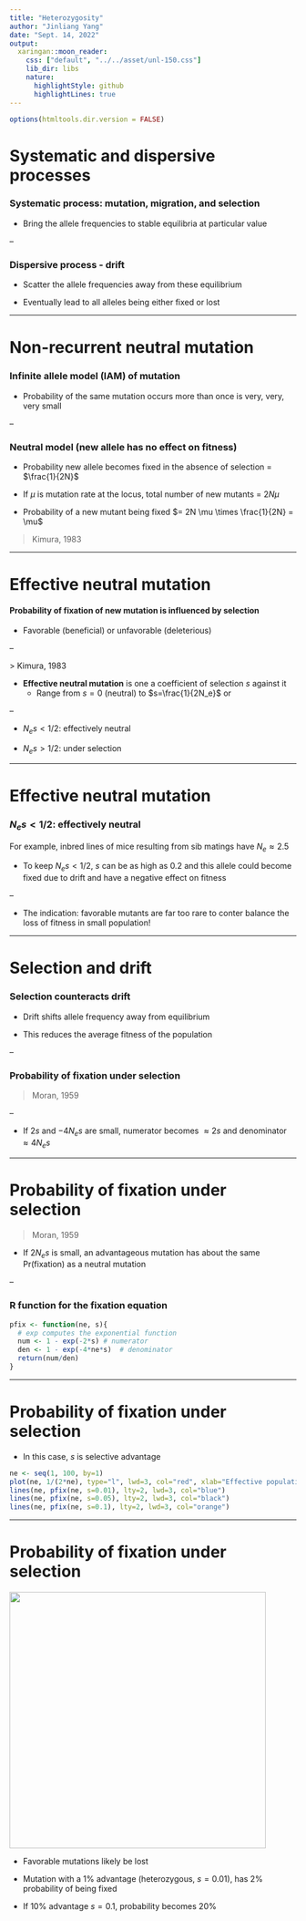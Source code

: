 ```yaml
---
title: "Heterozygosity"
author: "Jinliang Yang"
date: "Sept. 14, 2022"
output:
  xaringan::moon_reader: 
    css: ["default", "../../asset/unl-150.css"]
    lib_dir: libs
    nature:
      highlightStyle: github
      highlightLines: true
---
```


```r
options(htmltools.dir.version = FALSE)
```

# Systematic and dispersive processes

### Systematic process: mutation, migration, and selection

- Bring the allele frequencies to stable equilibria at particular value


--

### Dispersive process - drift

- Scatter the allele frequencies away from these equilibrium

- Eventually lead to all alleles being either fixed or lost


---

# Non-recurrent neutral mutation

### Infinite allele model (IAM) of mutation

  - Probability of the same mutation occurs more than once is very, very, very small
  
--

### Neutral model (new allele has no effect on fitness)

  - Probability new allele becomes fixed in the absence of selection = $\frac{1}{2N}$
  
  - If $\mu$ is mutation rate at the locus, total number of new mutants = $2N\mu$
  
  - Probability of a new mutant being fixed $= 2N \mu \times \frac{1}{2N} = \mu$

> Kimura, 1983


---

# Effective neutral mutation

#### Probability of fixation of new mutation is influenced by selection 

- Favorable (beneficial) or unfavorable (deleterious)

--

\begin{align*}
Pr(fixation) \approx \frac{1}{2N_e}
\end{align*}
> Kimura, 1983

- __Effective neutral mutation__ is one  a coefficient of selection $s$ against it
  - Range from $s=0$ (neutral) to $s=\frac{1}{2N_e}$ or 

--

  - $N_es < 1/2$: effectively neutral
  
  - $N_es > 1/2$: under selection

---

# Effective neutral mutation

### $N_es < 1/2$: effectively neutral

For example, inbred lines of mice resulting from sib matings have $N_e \approx 2.5$

- To keep $N_es < 1/2$, $s$ can be as high as 0.2 and this allele could become fixed due to drift and have a negative effect on fitness

--

- The indication: favorable mutants are far too rare to conter balance the loss of fitness in small population!

---

# Selection and drift

### Selection counteracts drift

- Drift shifts allele frequency away from equilibrium

- This reduces the average fitness of the population

--

### Probability of fixation under selection

\begin{align*}
Pr(fixation) = \frac{1 - e^{-2s}}{1- e^{-4N_es}}
\end{align*}

> Moran, 1959

--

- If $2s$ and $-4N_es$ are small, numerator becomes $\approx 2s$ and denominator $\approx 4N_es$

\begin{align*}
Pr(fixation) = \frac{1 - e^{-2s}}{1- e^{-4N_es}} \approx \frac{2s}{2N_es} = \frac{1}{2N_e}
\end{align*}

---

# Probability of fixation under selection

\begin{align*}
Pr(fixation) = \frac{1 - e^{-2s}}{1- e^{-4N_es}}
\end{align*}

> Moran, 1959

- If $2N_es$ is small, an advantageous mutation has about the same Pr(fixation) as a neutral mutation



--

### R function for the fixation equation

```r
pfix <- function(ne, s){
  # exp computes the exponential function
  num <- 1 - exp(-2*s) # numerator
  den <- 1 - exp(-4*ne*s)  # denominator
  return(num/den)
}
```

---

# Probability of fixation under selection

- In this case, $s$ is selective advantage

```r
ne <- seq(1, 100, by=1)
plot(ne, 1/(2*ne), type="l", lwd=3, col="red", xlab="Effective population size (Ne)", ylab="Pr(fixation)")
lines(ne, pfix(ne, s=0.01), lty=2, lwd=3, col="blue")
lines(ne, pfix(ne, s=0.05), lty=2, lwd=3, col="black")
lines(ne, pfix(ne, s=0.1), lty=2, lwd=3, col="orange")
```

---

# Probability of fixation under selection

<div align="center">
<img src="nes.png" width=450>
</div>


- Favorable mutations likely be lost

- Mutation with a 1% advantage (heterozygous, $s=0.01$), has 2% probability of being fixed

- If 10% advantage $s=0.1$, probability becomes 20%







